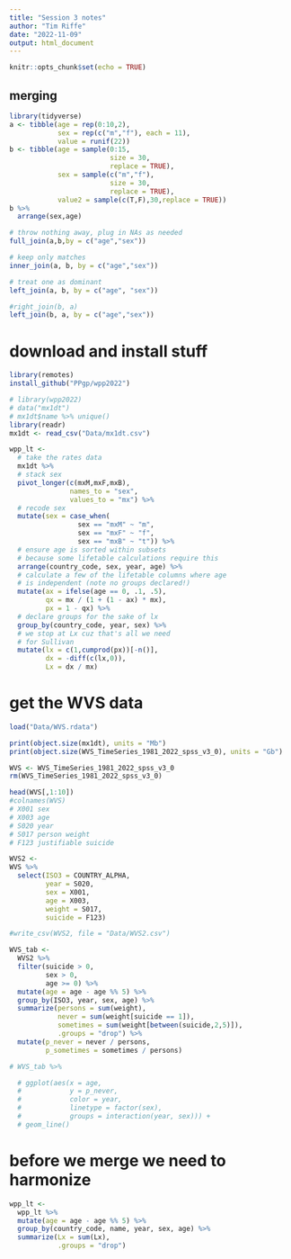 ```yaml
---
title: "Session 3 notes"
author: "Tim Riffe"
date: "2022-11-09"
output: html_document
---
```


```r
knitr::opts_chunk$set(echo = TRUE)
```

## merging


```r
library(tidyverse)
a <- tibble(age = rep(0:10,2), 
            sex = rep(c("m","f"), each = 11),
            value = runif(22))
b <- tibble(age = sample(0:15, 
                         size = 30,
                         replace = TRUE),
            sex = sample(c("m","f"), 
                         size = 30,
                         replace = TRUE),
            value2 = sample(c(T,F),30,replace = TRUE))
b %>% 
  arrange(sex,age)

# throw nothing away, plug in NAs as needed
full_join(a,b,by = c("age","sex"))

# keep only matches
inner_join(a, b, by = c("age","sex"))

# treat one as dominant
left_join(a, b, by = c("age", "sex"))

#right_join(b, a)
left_join(b, a, by = c("age","sex"))
```

# download and install stuff

```r
library(remotes)
install_github("PPgp/wpp2022")
```

```r
# library(wpp2022)
# data("mx1dt")
# mx1dt$name %>% unique()
library(readr)
mx1dt <- read_csv("Data/mx1dt.csv")
```

```r
wpp_lt <-
  # take the rates data
  mx1dt %>% 
  # stack sex 
  pivot_longer(c(mxM,mxF,mxB),
               names_to = "sex",
               values_to = "mx") %>% 
  # recode sex
  mutate(sex = case_when(
                 sex == "mxM" ~ "m",
                 sex == "mxF" ~ "f",
                 sex == "mxB" ~ "t")) %>% 
  # ensure age is sorted within subsets
  # because some lifetable calculations require this
  arrange(country_code, sex, year, age) %>% 
  # calculate a few of the lifetable columns where age
  # is independent (note no groups declared!)
  mutate(ax = ifelse(age == 0, .1, .5),
         qx = mx / (1 + (1 - ax) * mx),
         px = 1 - qx) %>% 
  # declare groups for the sake of lx
  group_by(country_code, year, sex) %>% 
  # we stop at Lx cuz that's all we need
  # for Sullivan
  mutate(lx = c(1,cumprod(px))[-n()],
         dx = -diff(c(lx,0)),
         Lx = dx / mx)
```

# get the WVS data

```r
load("Data/WVS.rdata")

print(object.size(mx1dt), units = "Mb")
print(object.size(WVS_TimeSeries_1981_2022_spss_v3_0), units = "Gb")

WVS <- WVS_TimeSeries_1981_2022_spss_v3_0
rm(WVS_TimeSeries_1981_2022_spss_v3_0)

head(WVS[,1:10])
#colnames(WVS)
# X001 sex
# X003 age
# S020 year
# S017 person weight
# F123 justifiable suicide
```

```r
WVS2 <- 
WVS %>% 
  select(ISO3 = COUNTRY_ALPHA,
         year = S020,
         sex = X001,
         age = X003,
         weight = S017,
         suicide = F123)

#write_csv(WVS2, file = "Data/WVS2.csv")
```

```r

WVS_tab <-
  WVS2 %>% 
  filter(suicide > 0,
         sex > 0,
         age >= 0) %>% 
  mutate(age = age - age %% 5) %>% 
  group_by(ISO3, year, sex, age) %>% 
  summarize(persons = sum(weight),
            never = sum(weight[suicide == 1]),
            sometimes = sum(weight[between(suicide,2,5)]),
            .groups = "drop") %>% 
  mutate(p_never = never / persons,
         p_sometimes = sometimes / persons)

# WVS_tab %>% 

  # ggplot(aes(x = age, 
  #            y = p_never, 
  #            color = year, 
  #            linetype = factor(sex),
  #            groups = interaction(year, sex))) +
  # geom_line()
```

# before we merge we need to harmonize

```r
wpp_lt <- 
  wpp_lt %>% 
  mutate(age = age - age %% 5) %>% 
  group_by(country_code, name, year, sex, age) %>% 
  summarize(Lx = sum(Lx),
            .groups = "drop")

```








